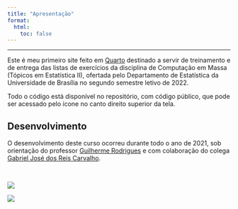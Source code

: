 ```yaml
---
title: "Apresentação"
format:
  html:
    toc: false
---
```


---

Este é meu primeiro site feito em [Quarto](https://quarto.org/) destinado a servir de treinamento e de entrega das listas de exercícios da disciplina de Computação em Massa (Tópicos em Estatística II), ofertada pelo Departamento de Estatística da Universidade de Brasília no segundo semestre letivo de 2022.

Todo o código está disponível no repositório, com código público, que pode ser acessado pelo ícone no canto direito superior da tela.

## Desenvolvimento
O desenvolvimento deste curso ocorreu durante todo o ano de 2021, sob orientação do professor [Guilherme Rodrigues](http://lattes.cnpq.br/0809840707861688) e com colaboração do colega [Gabriel José dos Reis Carvalho](http://lattes.cnpq.br/9277239532170179).

<br>


::: {layout="[[-12,5,-5,5,-12]]"}
[![](unb.png)](https://www.unb.br/){width=10%}

[![](logo-est.png)](http://www.est.unb.br/){width=10%}
:::
